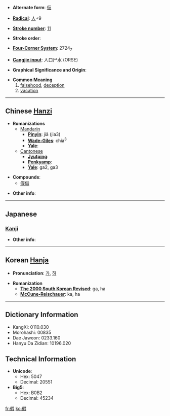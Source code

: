 * '''Alternate form''': [[仮]]

* '''[[Wiktionary:Chinese radical index| Radical]]''': [[Wiktionary:Chinese radical index 人|人]]+9

* '''[[Wiktionary:Chinese total strokes index|Stroke number]]''': [[Wiktionary:Chinese total strokes index 11|11]]

* '''Stroke order''': 

* '''[[Wiktionary:Chinese four corner index|Four-Corner System]]''': 2724<sub>7</sub>

* '''[[Wiktionary:Chinese Cangjie index|Cangjie input]]''': 人口尸水 (ORSE)

* '''Graphical Significance and Origin''': 

* '''Common Meaning'''
*# [[falsehood]], [[deception]]
*# [[vacation]]

----

== Chinese [[Hanzi]] ==

* '''Romanizations'''
** [[Mandarin]]
*** '''[[Pinyin]]''': jiǎ (jia3)
*** '''[[Wade-Giles]]''': chia<sup>3</sup>
*** '''[[Yale]]''': 
**[[Cantonese]]
***'''[[Jyutping]]''':
***'''[[Penkyamp]]''': 
***'''[[Yale]]''': ga2, ga3

* '''Compounds''':
**[[假借]]

* '''Other info''': 

----

==Japanese==

===[[Kanji]]===
{{kanji|on readings=[[か]] (ka), [[け]] (ke)
|kun readings=[[かり]] (kari)
}}

* '''Other info''':  

----

== Korean [[Hanja]] ==

* '''Pronunciation''': [[가]], [[하]]

* '''Romanization'''
** '''[[The 2000 South Korean Revised Romanization|The 2000 South Korean Revised]]''': ga, ha
** '''[[McCune-Reischauer]]''': ka, ha

----

== Dictionary Information ==

* KangXi: 0110.030
* Morohashi: 00835
* Dae Jaweon: 0233.160
* Hanyu Da Zidian: 10196.020

== Technical Information ==

* '''Unicode''':
** Hex: 5047
** Decimal: 20551
* '''Big5''':
** Hex: B0B2
** Decimal: 45234

[[fr:假]]
[[ko:假]]